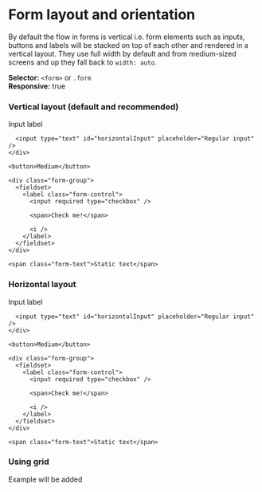 
<Meta title="Components/Form/Concepts/Layout" />

# Form layout and orientation

By default the flow in forms is vertical i.e. form elements such as inputs, buttons and labels will be stacked on top of each other and rendered in a vertical layout. They use full width by default and from medium-sized screens and up they fall back to `width: auto`.

**Selector:** `<form>` or `.form` <br />
**Responsive:** true

### Vertical layout (default and recommended)

<Canvas>
  <form>
    <div class="form-group">
      <label for="horizontalInput">Input label</label>

      <input type="text" id="horizontalInput" placeholder="Regular input" />
    </div>

    <button>Medium</button>

    <div class="form-group">
      <fieldset>
        <label class="form-control">
          <input required type="checkbox" />

          <span>Check me!</span>

          <i />
        </label>
      </fieldset>
    </div>

    <span class="form-text">Static text</span>
  </form>
</Canvas>

### Horizontal layout

<Canvas>
  <form class="horizontal">
    <div class="form-group">
      <label for="horizontalInput">Input label</label>

      <input type="text" id="horizontalInput" placeholder="Regular input" />
    </div>

    <button>Medium</button>

    <div class="form-group">
      <fieldset>
        <label class="form-control">
          <input required type="checkbox" />

          <span>Check me!</span>

          <i />
        </label>
      </fieldset>
    </div>

    <span class="form-text">Static text</span>
  </form>
</Canvas>

### Using grid

Example will be added
